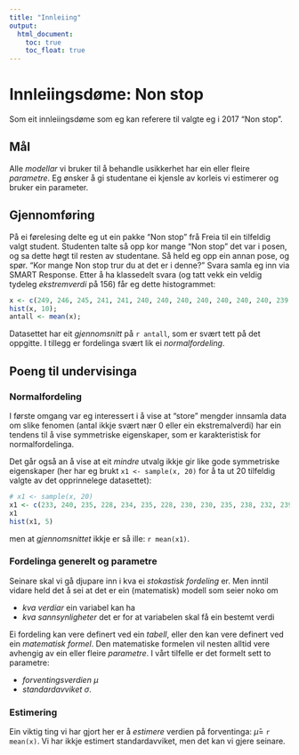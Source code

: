 ```yaml
---
title: "Innleiing"
output: 
  html_document: 
    toc: true
    toc_float: true
---
```


# Innleiingsdøme: Non stop

Som eit innleiingsdøme som eg kan referere til valgte eg i 2017 "Non stop".

## Mål

Alle *modellar* vi bruker til å behandle usikkerhet har ein eller fleire *parametre*. Eg ønsker å gi studentane ei kjensle av korleis vi estimerer og bruker ein parameter.

## Gjennomføring

På ei førelesing delte eg ut ein pakke "Non stop" frå Freia til ein tilfeldig valgt student. Studenten talte så opp kor mange "Non stop" det var i posen, og sa dette høgt til resten av studentane. Så held eg opp ein annan pose, og spør. "Kor mange Non stop trur du at det er i denne?" Svara samla eg inn via SMART Response. Etter å ha klassedelt svara (og tatt vekk ein veldig tydeleg *ekstremverdi* på 156) får eg dette histogrammet:  

```r
x <- c(249, 246, 245, 241, 241, 240, 240, 240, 240, 240, 240, 240, 239, 239, 239, 238, 238, 238, 237, 237, 237, 237, 237, 236, 236, 236, 236, 236, 235, 235, 235, 235, 235, 235, 235, 235, 235, 235, 235, 235, 235, 235, 235, 235, 235, 234, 234, 234, 234, 234, 234, 234, 234, 234, 234, 234, 234, 234, 234, 233, 233, 233, 233, 232, 232, 232, 232, 232, 231, 231, 231, 230, 230, 230, 230, 230, 230, 230, 230, 230, 230, 230, 230, 230, 228, 228, 228, 228, 227, 225, 225, 225, 225, 216, 210);
hist(x, 10);
antall <- mean(x);
```
Datasettet har eit *gjennomsnitt* på `r antall`, som er svært tett på det oppgitte. I tillegg er fordelinga svært lik ei *normalfordeling*.

## Poeng til undervisinga

### Normalfordeling
I første omgang var eg interessert i å vise at "store" mengder innsamla data om slike fenomen (antal ikkje svært nær 0 eller ein ekstremalverdi) har ein tendens til å vise symmetriske eigenskaper, som er karakteristisk for normalfordelinga. 

Det går også an å vise at eit *mindre* utvalg ikkje gir like gode symmetriske eigenskaper (her har eg brukt `x1 <- sample(x, 20)` for å ta ut 20 tilfeldig valgte av det opprinnelege datasettet):

```r
# x1 <- sample(x, 20)
x1 <- c(233, 240, 235, 228, 234, 235, 228, 230, 230, 235, 238, 232, 239, 234, 235, 232, 230, 241, 230, 233)
x1
hist(x1, 5)
```
men at *gjennomsnittet* ikkje er så ille: `r mean(x1)`. 

### Fordelinga generelt og parametre

Seinare skal vi gå djupare inn i kva ei *stokastisk fordeling* er. Men inntil vidare held det å sei at det er ein (matematisk) modell som seier noko om 

  * *kva verdiar* ein variabel kan ha
  * *kva sannsynligheter* det er for at variabelen skal få ein bestemt verdi
  
Ei fordeling kan vere definert ved ein *tabell*, eller den kan vere definert ved ein *matematisk formel*. Den matematiske formelen vil nesten alltid vere avhengig av ein eller fleire *parametre*. I vårt tilfelle er det formelt sett to parametre:
 
  * *forventingsverdien* $\mu$
  * *standardavviket* $\sigma$.


### Estimering

Ein viktig ting vi har gjort her er å *estimere* verdien på forventinga: $\hat{\mu} =$ `r mean(x)`. Vi har ikkje estimert standardavviket, men det kan vi gjere seinare.

